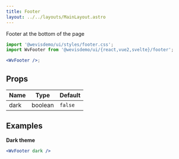 ```yaml
---
title: Footer
layout: ../../layouts/MainLayout.astro
---
```



Footer at the bottom of the page

<div class="not-prose component-preview">
<WvFooter />
</div>

```jsx
import '@wevisdemo/ui/styles/footer.css';
import WvFooter from '@wevisdemo/ui/{react,vue2,svelte}/footer';

<WvFooter />;
```

## Props

| Name | Type    | Default |
| ---- | ------- | ------- |
| dark | boolean | `false` |

## Examples

**Dark theme**

<div class="not-prose component-preview preview-dark">
<WvFooter dark />
</div>

```jsx
<WvFooter dark />
```
